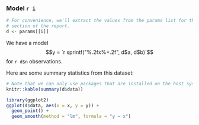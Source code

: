 ### Model `r i`

```r
# For convenience, we'll extract the values from the params list for this
# section of the report.
d <- params[[i]]
```

We have a model $$y = `r sprintf("%.2fx%+.2f", d$a, d$b)`$$
for `r d$n` observations.

Here are some summary statistics from this dataset:

```r
# Note that we can only use packages that are installed on the host system.
knitr::kable(summary(d$data))
```

```r
library(ggplot2)
ggplot(d$data, aes(x = x, y = y)) +
  geom_point() +
  geom_smooth(method = "lm", formula = "y ~ x")
```
